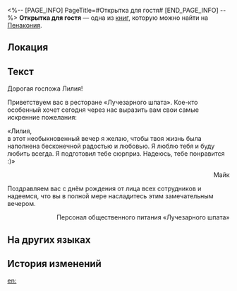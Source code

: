 <%-- [PAGE_INFO]
PageTitle=#Открытка для гостя#
[END_PAGE_INFO] --%>
{{Дополнить}}
{{Книга Инфобокс
|id           = 367
|Название     = 
|Изображение  = Предмет Журнал Пенакония.png
|Мир          = Пенакония
|Томов        = 1
|Автор        = <!--нужно добавить-->
|Описание     = Поздравительная открытка, написанная официантом корабля, по случаю прибытия гостя.
|Том1         = {{tx}}
|Источник1    = {{tx|Отсутствует источник}}
|Персонажи    = 
|Фракции      = 
}}
'''Открытка для гостя''' — одна из [[Книги|книг]], которую можно найти на [[Пенакония]].

==Локация==
{{Отметка карты|<!--название карты-->|<!--id отметки-->}}

==Текст==
Дорогая госпожа Лилия!

Приветствуем вас в ресторане «Лучезарного шпата». Кое-кто особенный хочет сегодня через нас выразить вам свои самые искренние пожелания:

«Лилия,<br />
в этот необыкновенный вечер я желаю, чтобы твоя жизнь была наполнена бесконечной радостью и любовью. Я люблю тебя и буду любить всегда. Я подготовил тебе сюрприз. Надеюсь, тебе понравится :)»<br /><div align="right">Майк</div>

Поздравляем вас с днём рождения от лица всех сотрудников и надеемся, что вы в полной мере насладитесь этим замечательным вечером.

<div align="right">Персонал общественного питания «Лучезарного шпата»</div>

==На других языках==
{{На других языках
|en   = Card Addressed to a Guest
|zhs  = 写给住客的贺卡
|zht  = 寫給住客的賀卡
|ja   = 乗客に書いたグリーティングカード
|ko   = 승객에게 보내는 환영 카드
|es   = Tarjeta dirigida a un invitado
|fr   = Carte à l'intention d'un passager
|ru   = Открытка для гостя
|th   = การ์ดอวยพรแด่แขกผู้มาเยือน
|vi   = Thiệp Mừng Viết Cho Khách Lưu Trú
|de   = An einen Gast adressierte Karte
|id   = Kartu Ucapan yang Ditulis untuk Tamu
|pt   = Cartão Endereçado a uma Visitante
}}

==История изменений==
{{История изменений|3.5}}

[[en:]]